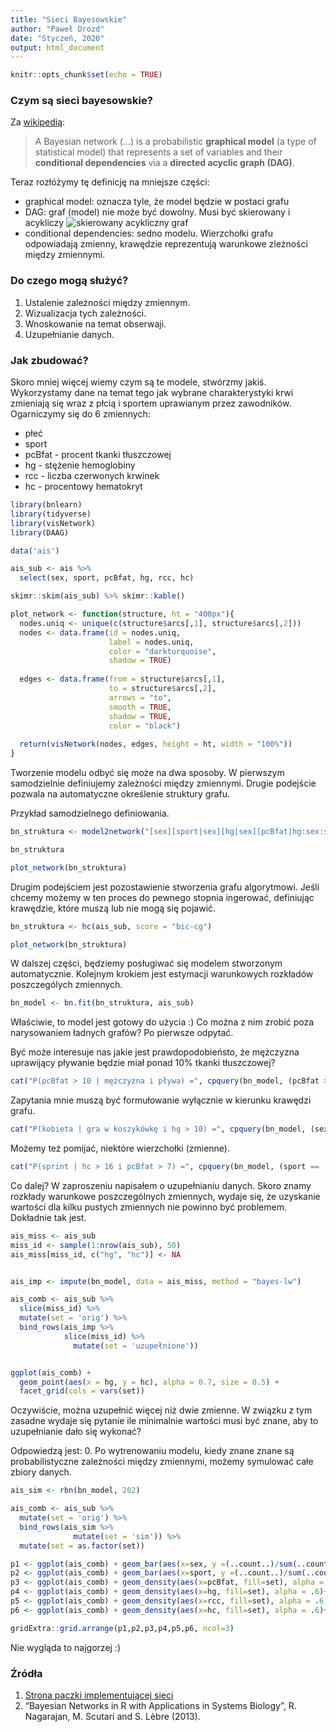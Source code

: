 ```yaml
---
title: "Sieci Bayesowskie"
author: "Paweł Drozd"
date: "Styczeń, 2020"
output: html_document
---
```


```r
knitr::opts_chunk$set(echo = TRUE)
```

### Czym są sieci bayesowskie? 

Za [wikipedią](https://en.wikipedia.org/wiki/Bayesian_network):

>A Bayesian network (...) is a probabilistic **graphical model** (a type of 
statistical model) that represents a set of variables and their **conditional dependencies** via a **directed acyclic graph (DAG)**.

Teraz rozłóżymy tę definicję na mniejsze części:

* graphical model: oznacza tyle, że model będzie w postaci grafu
* DAG: graf (model) nie może być dowolny. Musi być skierowany i acykliczy
![skierowany acykliczny graf](dag.jpg)
* conditional dependencies: sedno modelu. Wierzchołki grafu odpowiadają zmienny,
krawędzie reprezentują warunkowe zleżności między zmiennymi.


### Do czego mogą służyć?

1. Ustalenie zależności między zmiennym.
2. Wizualizacja tych zależności.
3. Wnoskowanie na temat obserwaji.
4. Uzupełnianie danych.


### Jak zbudować?


Skoro mniej więcej wiemy czym są te modele, stwórzmy jakiś. Wykorzystamy dane na 
temat tego jak wybrane charakterystyki krwi zmieniają się wraz z płcią i sportem
uprawianym przez zawodników. Ogarniczymy się do 6 zmiennych:

* płeć
* sport
* pcBfat - procent tkanki tłuszczowej
* hg - stężenie hemoglobiny
* rcc - liczba czerwonych krwinek
* hc - procentowy hematokryt


```r
library(bnlearn)
library(tidyverse)
library(visNetwork)
library(DAAG)

data('ais')

ais_sub <- ais %>% 
  select(sex, sport, pcBfat, hg, rcc, hc)

skimr::skim(ais_sub) %>% skimr::kable()
```

```r
plot_network <- function(structure, ht = "400px"){
  nodes.uniq <- unique(c(structure$arcs[,1], structure$arcs[,2]))
  nodes <- data.frame(id = nodes.uniq,
                      label = nodes.uniq,
                      color = "darkturquoise",
                      shadow = TRUE)
  
  edges <- data.frame(from = structure$arcs[,1],
                      to = structure$arcs[,2],
                      arrows = "to",
                      smooth = TRUE,
                      shadow = TRUE,
                      color = "black")
  
  return(visNetwork(nodes, edges, height = ht, width = "100%"))
}
```


Tworzenie modelu odbyć się może na dwa sposoby. W pierwszym samodzielnie 
definiujemy zależności między zmiennymi. Drugie podejście pozwala na 
automatyczne określenie struktury grafu.


Przykład samodzielnego definiowania.

```r
bn_struktura <- model2network("[sex][sport|sex][hg|sex][pcBfat|hg:sex:sport][hc|hg][rcc|hc]")

bn_struktura
```

```r
plot_network(bn_struktura)
```


Drugim podejściem jest pozostawienie stworzenia grafu algorytmowi. Jeśli chcemy
możemy w ten proces do pewnego stopnia ingerować, definiując krawędzie, które 
muszą lub nie mogą się pojawić. 

```r
bn_struktura <- hc(ais_sub, score = "bic-cg")

plot_network(bn_struktura)
```


W dalszej części, będziemy posługiwać się modelem stworzonym automatycznie.
Kolejnym krokiem jest estymacji warunkowych rozkładów poszczególych zmiennych.

```r
bn_model <- bn.fit(bn_struktura, ais_sub)
```

Właściwie, to model jest gotowy do użycia :) Co można z nim zrobić poza
narysowaniem ładnych grafów? Po pierwsze odpytać.

Być może interesuje nas jakie jest prawdopodobieństo, że mężczyzna uprawijący
pływanie będzie miał ponad 10% tkanki tłuszczowej?

```r
cat("P(pcBfat > 10 | mężczyzna i pływa) =", cpquery(bn_model, (pcBfat > 10), (sport == "Swim" & sex == 'm')))
```

Zapytania mnie muszą być formułowanie wyłącznie w kierunku krawędzi grafu.

```r
cat("P(kobieta | gra w koszykówkę i hg > 10) =", cpquery(bn_model, (sex == 'f'), (sport == "B_Ball" & hg > 10)))
```

Możemy też pomijać, niektóre wierzchołki (zmienne).

```r
cat("P(sprint | hc > 16 i pcBfat > 7) =", cpquery(bn_model, (sport == 'T_Sprnt'), (hc > 16 & pcBfat > 7)))
```


Co dalej? W zaproszeniu napisałem o uzupełnianiu danych. Skoro znamy rozkłady
warunkowe poszczególnych zmiennych, wydaje się, że uzyskanie wartości dla kilku
pustych zmiennych nie powinno być problemem. Dokładnie tak jest.


```r
ais_miss <- ais_sub
miss_id <- sample(1:nrow(ais_sub), 50)
ais_miss[miss_id, c("hg", "hc")] <- NA


ais_imp <- impute(bn_model, data = ais_miss, method = "bayes-lw")

ais_comb <- ais_sub %>% 
  slice(miss_id) %>% 
  mutate(set = 'orig') %>% 
  bind_rows(ais_imp %>% 
            slice(miss_id) %>% 
              mutate(set = 'uzupełnione'))


ggplot(ais_comb) +
  geom_point(aes(x = hg, y = hc), alpha = 0.7, size = 0.5) +
  facet_grid(cols = vars(set))


```


Oczywiście, można uzupełnić więcej niż dwie zmienne. W związku z tym zasadne
wydaje się pytanie ile minimalnie wartości musi być znane, aby to uzupełnianie 
dało się wykonać?

Odpowiedzą jest: 0. Po wytrenowaniu modelu, kiedy znane znane są probabilistyczne
zależności między zmiennymi, możemy symulować całe zbiory danych.

```r
ais_sim <- rbn(bn_model, 202)

ais_comb <- ais_sub %>% 
  mutate(set = 'orig') %>% 
  bind_rows(ais_sim %>% 
              mutate(set = 'sim')) %>% 
  mutate(set = as.factor(set))
```
```r

p1 <- ggplot(ais_comb) + geom_bar(aes(x=sex, y =(..count..)/sum(..count..), fill=set), position = 'dodge') +theme(legend.position = "bottom")+ylab('%')
p2 <- ggplot(ais_comb) + geom_bar(aes(x=sport, y =(..count..)/sum(..count..), fill=set), position = 'dodge')+theme(legend.position = "bottom") + ylab('%')
p3 <- ggplot(ais_comb) + geom_density(aes(x=pcBfat, fill=set), alpha = .6)+theme(legend.position = "bottom")
p4 <- ggplot(ais_comb) + geom_density(aes(x=hg, fill=set), alpha = .6)+theme(legend.position = "bottom")
p5 <- ggplot(ais_comb) + geom_density(aes(x=rcc, fill=set), alpha = .6)+theme(legend.position = "bottom")
p6 <- ggplot(ais_comb) + geom_density(aes(x=hc, fill=set), alpha = .6)+theme(legend.position = "bottom")

gridExtra::grid.arrange(p1,p2,p3,p4,p5,p6, ncol=3)
```


Nie wygląda to najgorzej :)

### Źródła

1. [Strona paczki implementującej sieci](https://www.bnlearn.com/)
2. "Bayesian Networks in R with Applications in Systems Biology", R. Nagarajan, M. Scutari and S. Lèbre (2013).








